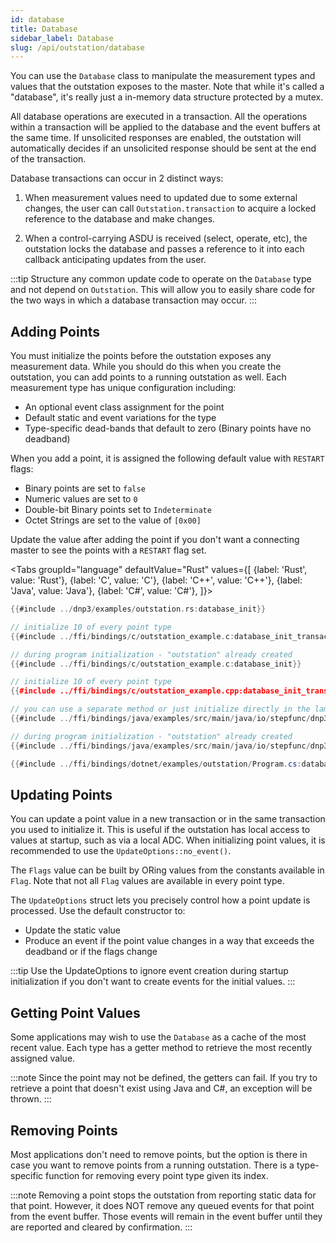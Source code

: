 ```yaml
---
id: database
title: Database
sidebar_label: Database
slug: /api/outstation/database
---
```



You can use the `Database` class to manipulate the measurement types and values that the outstation exposes to the master. Note that while it's called a "database", it's really just
a in-memory data structure protected by a mutex.

All database operations are executed in a transaction. All the operations within a transaction will be applied to the database and the
event buffers at the same time. If unsolicited responses are enabled, the outstation will automatically decides if an unsolicited response
should be sent at the end of the transaction.

Database transactions can occur in 2 distinct ways:

1. When measurement values need to updated due to some external changes, the user can call `Outstation.transaction` to acquire
a locked reference to the database and make changes.

2. When a control-carrying ASDU is received (select, operate, etc), the outstation locks the database and passes a reference
to it into each callback anticipating updates from the user.

:::tip
Structure any common update code to operate on the `Database` type and not depend on `Outstation`. This will allow you to easily
share code for the two ways in which a database transaction may occur.
:::

## Adding Points

You must initialize the points before the outstation exposes any measurement data. While you should do this when you create the outstation, you can add points to a running outstation as well. Each measurement type has unique configuration including:

* An optional event class assignment for the point
* Default static and event variations for the type
* Type-specific dead-bands that default to zero (Binary points have no deadband)

When you add a point, it is assigned the following default value with `RESTART` flags:

* Binary points are set to `false`
* Numeric values are set to `0`
* Double-bit Binary points set to `Indeterminate`
* Octet Strings are set to the value of `[0x00]`

Update the value after adding the point if you don't want a connecting master to see the points with a `RESTART` flag set.

<Tabs
groupId="language"
defaultValue="Rust"
values={[
{label: 'Rust', value: 'Rust'},
{label: 'C', value: 'C'},
{label: 'C++', value: 'C++'},
{label: 'Java', value: 'Java'},
{label: 'C#', value: 'C#'},
]}>
<TabItem value="Rust">

```rust
{{#include ../dnp3/examples/outstation.rs:database_init}}
```

</TabItem>
<TabItem value="C">

```c
// initialize 10 of every point type
{{#include ../ffi/bindings/c/outstation_example.c:database_init_transaction}}

// during program initialization - "outstation" already created
{{#include ../ffi/bindings/c/outstation_example.c:database_init}}
```

</TabItem>
<TabItem value="C++">

```cpp
// initialize 10 of every point type
{{#include ../ffi/bindings/c/outstation_example.cpp:database_init_transaction}}
```

</TabItem>
<TabItem value="Java">

```java
// you can use a separate method or just initialize directly in the lambda expression
{{#include ../ffi/bindings/java/examples/src/main/java/io/stepfunc/dnp3/examples/OutstationExample.java:database_init_function}}

// during program initialization - "outstation" already created
{{#include ../ffi/bindings/java/examples/src/main/java/io/stepfunc/dnp3/examples/OutstationExample.java:database_init}}
```

</TabItem>
<TabItem value="C#">

```csharp
{{#include ../ffi/bindings/dotnet/examples/outstation/Program.cs:database_init}}
```

</TabItem>
</Tabs>

## Updating Points

You can update a point value in a new transaction or in the same transaction you used to initialize it. This is useful if the outstation
has local access to values at startup, such as via a local ADC. When initializing point values, it is recommended to use the
`UpdateOptions::no_event()`.

The `Flags` value can be built by ORing values from the constants available in `Flag`. Note that not all `Flag` values are available
in every point type.

The `UpdateOptions` struct lets you precisely control how a point update is processed. Use the default constructor to:

* Update the static value
* Produce an event if the point value changes in a way that exceeds the deadband or if the flags change

:::tip
Use the UpdateOptions to ignore event creation during startup initialization if you don't want to create events for the initial values.
:::

## Getting Point Values

Some applications may wish to use the `Database` as a cache of the most recent value. Each type has a getter method to retrieve the most recently assigned value.

:::note
Since the point may not be defined, the getters can fail. If you try to retrieve a point that doesn't exist using Java and C#, an exception will be thrown.
:::

## Removing Points

Most applications don't need to remove points, but the option is there in case you want to remove points from a running outstation. There is a type-specific function for removing every point type given its index.

:::note
Removing a point stops the outstation from reporting static data for that point. However, it does NOT remove any queued events for that point from
the event buffer. Those events will remain in the event buffer until they are reported and cleared by confirmation.
:::